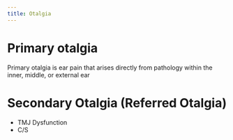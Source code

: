 ```yaml
---
title: Otalgia
---
```





# Primary otalgia



Primary otalgia is ear pain that arises directly from pathology within the inner, middle, or external ear

# Secondary Otalgia (Referred Otalgia)

- TMJ Dysfunction
- C/S 
